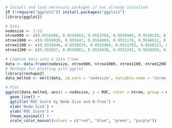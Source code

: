 ```r
# Install and load necessary packages if not already installed
if (!require("ggplot2")) install.packages("ggplot2")
library(ggplot2)

# Data
nodesize <- 1:12
ntree900 <- c(0.9556908, 0.9558403, 0.9553704, 0.9550484, 0.9549229, 0.954466, 0.954265, 0.9540383, 0.9537269, 0.9533752, 0.952823, 0.953086)
ntree1000 <- c(0.9558026, 0.955847, 0.9554069, 0.9551178, 0.9548612, 0.9545573, 0.9542914, 0.9540535, 0.9537973, 0.953417, 0.95335, 0.953156)
ntree1100 <- c(0.9558446, 0.9558575, 0.9553984, 0.9551782, 0.9550221, 0.95462, 0.954309, 0.9541199, 0.9538632, 0.9535022, 0.9534283, 0.9532469)
ntree1200 <- c(0.955827, 0.9558861, 0.9554438, 0.9552291, 0.9550259, 0.9546227, 0.9543389, 0.954129, 0.9538953, 0.9535542, 0.9534418, 0.9532534)

# Combine data into a data frame
data <- data.frame(nodesize, ntree900, ntree1000, ntree1100, ntree1200)
# Reshape for plotting with ggplot
library(reshape2)
data_melted <- melt(data, id.vars = 'nodesize', variable.name = 'ntree', value.name = 'ROC')

# Plot
ggplot(data_melted, aes(x = nodesize, y = ROC, color = ntree, group = ntree)) +
  geom_line() +
  ggtitle('ROC Score by Node Size and N-Tree') +
  xlab('Node Size') +
  ylab('ROC Score') +
  theme_minimal() +
  scale_color_manual(values = c("red", "blue", "green", "purple"))
```

